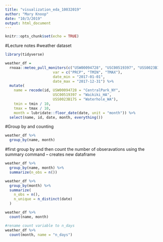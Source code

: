 ```yaml
---
title: "visualization_eda_10032019"
author: "Mary Knoop"
date: "10/3/2019"
output: html_document
---
```


```r
knitr::opts_chunk$set(echo = TRUE)
```

#Lecture notes
#weather dataset
```r
library(tidyverse)

weather_df = 
  rnoaa::meteo_pull_monitors(c("USW00094728", "USC00519397", "USS0023B17S"),
                      var = c("PRCP", "TMIN", "TMAX"), 
                      date_min = "2017-01-01",
                      date_max = "2017-12-31") %>%
  mutate(
    name = recode(id, USW00094728 = "CentralPark_NY", 
                      USC00519397 = "Waikiki_HA",
                      USS0023B17S = "Waterhole_WA"),
    tmin = tmin / 10,
    tmax = tmax / 10,
    month = lubridate::floor_date(date, unit = "month")) %>%
  select(name, id, date, month, everything())
```

#Group by and counting 
```r
weather_df %>%
  group_by(name, month)

```

#first group by and then count the number of obseravations using the summary command -- creates new dataframe
```r
weather_df %>%
  group_by(name, month) %>%
  summarize(n_obs = n())

```

```r
weather_df %>%
  group_by(month) %>%
  summarize(
    n_obs = n(),
    n_unique = n_distinct(date)
  )

```

```r
weather_df %>%
  count(name, month)
```
```r
#rename count variable to n_days
weather_df %>%
  count(month, name = "n_days")
```

